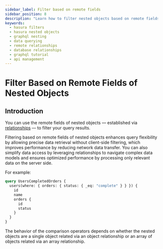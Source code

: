 ```yaml
---
sidebar_label: Filter based on remote fields
sidebar_position: 8
description: "Learn how to filter nested objects based on remote fields."
keywords:
  - hasura filters
  - hasura nested objects
  - graphql nesting
  - data querying
  - remote relationships
  - database relationships
  - graphql tutorial
  - api management
---
```



# Filter Based on Remote Fields of Nested Objects

## Introduction

You can use the remote fields of nested objects — established via
[relationships](/supergraph-modeling/relationships.mdx) — to filter your query results.

Filtering based on remote fields of nested objects enhances query flexibility by allowing precise data retrieval without
client-side filtering, which improves performance by reducing network data transfer. You can also simplify data access
by leveraging relationships to navigate complex data models and ensures optimized performance by processing only
relevant data on the server side.

For example:

```graphql {2}
query UsersCompletedOrders {
  users(where: { orders: { status: { _eq: "complete" } } }) {
    id
    name
    orders {
      id
      status
    }
  }
}
```

The behavior of the comparison operators depends on whether the nested objects are a single object related via an object
relationship or an array of objects related via an array relationship.
